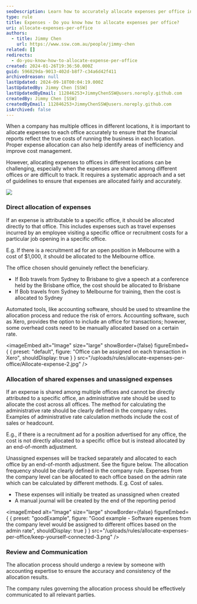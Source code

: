 ```yaml
---
seoDescription: Learn how to accurately allocate expenses per office in a multi-location business, improving financial reporting and cost management
type: rule
title: Expenses - Do you know how to allocate expenses per office?
uri: allocate-expenses-per-office
authors:
  - title: Jimmy Chen
    url: https://www.ssw.com.au/people/jimmy-chen
related: []
redirects:
  - do-you-know-how-to-allocate-expense-per-office
created: 2024-01-26T19:36:50.000Z
guid: 596829da-9013-402d-b8f7-c34a6d42f411
archivedreason: null
lastUpdated: 2024-09-18T00:04:19.000Z
lastUpdatedBy: Jimmy Chen [SSW]
lastUpdatedByEmail: 112846253+JimmyChenSSW@users.noreply.github.com
createdBy: Jimmy Chen [SSW]
createdByEmail: 112846253+JimmyChenSSW@users.noreply.github.com
isArchived: false
---
```


When a company has multiple offices in different locations, it is important to allocate expenses to each office accurately to ensure that the financial reports reflect the true costs of running the business in each location.
Proper expense allocation can also help identify areas of inefficiency and improve cost management.

However, allocating expenses to offices in different locations can be challenging, especially when the expenses are shared among different offices or are difficult to track.
It requires a systematic approach and a set of guidelines to ensure that expenses are allocated fairly and accurately.

![](/uploads/rules/allocate-expenses-per-office/Allocate-expense-1.png)

### Direct allocation of expenses

If an expense is attributable to a specific office, it should be allocated directly to that office.
This includes expenses such as travel expenses incurred by an employee visiting a specific office or recruitment costs for a particular job opening in a specific office.

E.g. If there is a recruitment ad for an open position in Melbourne with a cost of $1,000, it should be allocated to the Melbourne office.

The office chosen should genuinely reflect the beneficiary.

* If Bob travels from Sydney to Brisbane to give a speech at a conference held by the Brisbane office, the cost should be allocated to Brisbane
* If Bob travels from Sydney to Melbourne for training, then the cost is allocated to Sydney

Automated tools, like accounting software, should be used to streamline the allocation process and reduce the risk of errors.
Accounting software, such as Xero, provides the option to include an office for transactions; however, some overhead costs need to be manually allocated based on a certain rate.


<imageEmbed
  alt="Image"
  size="large"
  showBorder={false}
  figureEmbed={ {
    preset: "default",
    figure: "Office can be assigned on each transaction in Xero",
    shouldDisplay: true
  } }
  src="/uploads/rules/allocate-expenses-per-office/Allocate-expense-2.jpg"
/>

### Allocation of shared expenses and unassigned expenses

If an expense is shared among multiple offices and cannot be directly attributed to a specific office, an administrative rate should be used to allocate the cost across all offices.
The method for calculating the administrative rate should be clearly defined in the company rules. Examples of administrative rate calculation methods include the cost of sales or headcount.

E.g., if there is a recruitment ad for a position advertised for any office, the cost is not directly allocated to a specific office but is instead allocated by an end-of-month adjustment.

Unassigned expenses will be tracked separately and allocated to each office by an end-of-month adjustment. See the figure below. The allocation frequency should be clearly defined in the company rule.
Expenses from the company level can be allocated to each office based on the admin rate which can be calculated by different methods. E.g. Cost of sales.

* These expenses will initially be treated as unassigned when created
* A manual journal will be created by the end of the reporting period

<imageEmbed
  alt="Image"
  size="large"
  showBorder={false}
  figureEmbed={ {
    preset: "goodExample",
    figure: "Good example - Software expenses from the company level would be assigned to different offices based on the admin rate",
    shouldDisplay: true
  } }
  src="/uploads/rules/allocate-expenses-per-office/keep-yourself-connected-3.png"
/>

### Review and Communication

The allocation process should undergo a review by someone with accounting expertise to ensure the accuracy and consistency of the allocation results.

The company rules governing the allocation process should be effectively communicated to all relevant parties.
